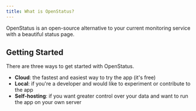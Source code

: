 ```yaml
---
title: What is OpenStatus?
---
```


OpenStatus is an open-source alternative to your current monitoring service with
a beautiful status page.

## Getting Started

There are three ways to get started with OpenStatus.

- **Cloud**: the fastest and easiest way to try the app (it's free)
- **Local**: if you're a developer and would like to experiment or contribute to
  the app
- **Self-hosting**: if you want greater control over your data and want to run
  the app on your own server
